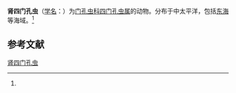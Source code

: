 {{Speciesbox
| name = 肾四门孔虫
| status = 
| status_system = 
| image = 
| genus = Tetrapyle
| species = nephropyle
| authority = ([[恩斯特·海克尔|Haeckel]], 1887)<ref name='id9146'>{{cite web| url =http://www.bioinfo.cn/db05/BjdwSpecies.php?action=view&id=9146| title =肾四门孔虫| work =《中国动物物种编目数据库》| publisher =中国科学院微生物研究所| author =中国科学院动物研究所| accessdate =2009-04-16| deadurl =yes| archiveurl =https://web.archive.org/web/20160305105015/http://www.bioinfo.cn/db05/BjdwSpecies.php?action=view&id=9146| archivedate =2016-03-05}}</ref>
}}

'''肾四门孔虫'''（[[学名|学名]]：{{lang|la|''Tetrapyle nephropyle''}}）为[[门孔虫科|门孔虫科]][[四门孔虫属|四门孔虫属]]的动物。分布于中太平洋，包括[[东海|东海]]等海域。<ref name='id9146'/>

== 参考文献 ==
{{reflist}}

{{Wikispecies|Tetrapyle nephropyle}}

[[Category:四门孔虫属|肾四门孔虫]]


{{放射虫小作品}}